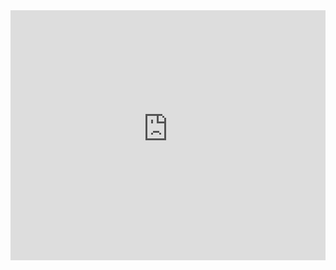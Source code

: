 <iframe src="https://easytoremember.shinyapps.io/public_policy/" style="border: none; width: 100%; height: 400px"></iframe>
